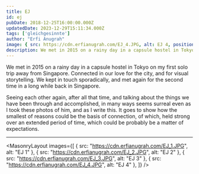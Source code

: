 ```yaml
---
title: EJ
id: ej
pubDate: 2018-12-25T16:00:00.000Z
updatedDate: 2023-12-29T15:11:34.000Z
tags: ['gleichgesinnte']
author: "Erfi Anugrah"
image: { src: https://cdn.erfianugrah.com/EJ_4.JPG, alt: EJ 4, positionx: 45%, positiony: 20% }
description: We met in 2015 on a rainy day in a capsule hostel in Tokyo on my first solo trip away from Singapore. Connected in our love for the city, and for visual storytelling. We kept in touch sporadically, and met again for the second time in a long while back in Singapore.
---
```


We met in 2015 on a rainy day in a capsule hostel in Tokyo on my first solo trip away from Singapore. Connected in our love for the city, and for visual storytelling. We kept in touch sporadically, and met again for the second time in a long while back in Singapore.

Seeing each other again, after all that time, and talking about the things we have been through and accomplished, in many ways seems surreal even as I took these photos of him, and as I write this. It goes to show how the smallest of reasons could be the basis of connection, of which, held strong over an extended period of time, which could be probably be a matter of expectations.

---

<MasonryLayout images={[
    { src: "https://cdn.erfianugrah.com/EJ_1.JPG", alt: "EJ 1" },
    { src: "https://cdn.erfianugrah.com/EJ_2.JPG", alt: "EJ 2" },
    { src: "https://cdn.erfianugrah.com/EJ_3.JPG", alt: "EJ 3" },
    { src: "https://cdn.erfianugrah.com/EJ_4.JPG", alt: "EJ 4" },
]} />
